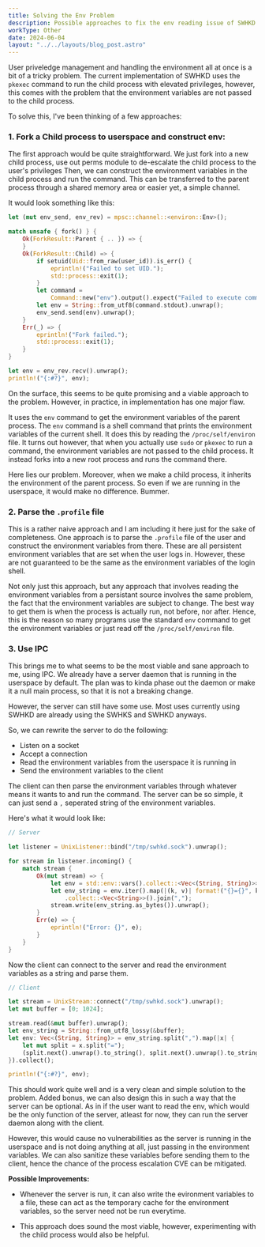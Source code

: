 ```yaml
---
title: Solving the Env Problem
description: Possible approaches to fix the env reading issue of SWHKD
workType: Other
date: 2024-06-04
layout: "../../layouts/blog_post.astro"
---
```


User priveledge management and handling the environment all at once is a bit of a tricky problem.
The current implementation of SWHKD uses the `pkexec` command
to run the child process with elevated privileges, however, this comes with the problem
that the environment variables are not passed to the child process.

To solve this, I've been thinking of a few approaches:

### 1. Fork a Child process to userspace and construct env:

The first approach would be quite straightforward.
We just fork into a new child process, use out perms module to de-escalate the child process to the user's privileges
Then, we can construct the environment variables in the child process and run the command.
This can be transferred to the parent process through a shared memory area or easier yet, a simple
channel.

It would look something like this:

```rust
let (mut env_send, env_rev) = mpsc::channel::<environ::Env>();

match unsafe { fork() } {
    Ok(ForkResult::Parent { .. }) => {
    }
    Ok(ForkResult::Child) => {
        if setuid(Uid::from_raw(user_id)).is_err() {
            eprintln!("Failed to set UID.");
            std::process::exit(1);
        }
        let command =
            Command::new("env").output().expect("Failed to execute command");
        let env = String::from_utf8(command.stdout).unwrap();
        env_send.send(env).unwrap();
    }
    Err(_) => {
        eprintln!("Fork failed.");
        std::process::exit(1);
    }
}

let env = env_rev.recv().unwrap();
println!("{:#?}", env);
```

On the surface, this seems to be quite promising and a viable approach to the problem.
However, in practice, in implementation has one major flaw.

It uses the `env` command to get the environment variables of the parent process.
The `env` command is a shell command that prints the environment variables of the current shell.
It does this by reading the `/proc/self/environ` file.
It turns out however, that when you actually use `sudo` or `pkexec` to run a command, the environment variables are not passed to the child process.
It instead forks into a new root process and runs the command there.

Here lies our problem. Moreover, when we make a child process, it inherits the environment of the parent process.
So even if we are running in the userspace, it would make no difference.
Bummer.
    
### 2. Parse the `.profile` file

This is a rather naive approach and I am including it here just for the sake of completeness. 
One approach is to parse the `.profile` file of the user and construct the environment variables from there.
These are all persistent environment variables that are set when the user logs in.
However, these are not guaranteed to be the same as the environment variables of the login shell.

Not only just this approach, but any approach that involves reading the environment
variables from a persistant source involves the same problem, the fact that the environment
variables are subject to change.
The best way to get them is when the process is actually run, not before, nor after.
Hence, this is the reason so many programs use the standard `env` command to get the environment variables or
just read off the `/proc/self/environ` file.

### 3. Use IPC

This brings me to what seems to be the most viable and sane approach to me, using IPC.
We already have a server daemon that is running in the userspace by default.
The plan was to kinda phase out the daemon or make it a null main process,
so that it is not a breaking change.

However, the server can still have some use.
Most uses currently using SWHKD are already using the SWHKS and SWHKD anyways. 

So, we can rewrite the server to do the following:

- Listen on a socket
- Accept a connection
- Read the environment variables from the userspace it is running in
- Send the environment variables to the client

The client can then parse the environment variables through whatever means it wants to and run the command.
The server can be so simple, it can just send a `,` seperated string of the environment variables.

Here's what it would look like:

```rust
// Server

let listener = UnixListener::bind("/tmp/swhkd.sock").unwrap();

for stream in listener.incoming() {
    match stream {
        Ok(mut stream) => {
            let env = std::env::vars().collect::<Vec<(String, String)>>();
            let env_string = env.iter().map(|(k, v)| format!("{}={}", k, v))
                .collect::<Vec<String>>().join(",");
            stream.write(env_string.as_bytes()).unwrap();
        }
        Err(e) => {
            eprintln!("Error: {}", e);
        }
    }
}
```

Now the client can connect to the server and read the environment variables as
a string and parse them.

```rust
// Client

let stream = UnixStream::connect("/tmp/swhkd.sock").unwrap();
let mut buffer = [0; 1024];

stream.read(&mut buffer).unwrap();
let env_string = String::from_utf8_lossy(&buffer);
let env: Vec<(String, String)> = env_string.split(",").map(|x| {
    let mut split = x.split("=");
    (split.next().unwrap().to_string(), split.next().unwrap().to_string())
}).collect();

println!("{:#?}", env);
```

This should work quite well and is a very clean and simple solution to the problem.
Added bonus, we can also design this in such a way that the server can be optional.
As in if the user want to read the env, which would be the only function of the server,
atleast for now, they can run the server daemon along with the client.

However, this would cause no vulnerabilities as the server is running in the userspace and is not doing anything
at all, just passing in the environment variables.
We can also sanitize these variables before sending them to the client, hence 
the chance of the process escalation CVE can be mitigated.

**Possible Improvements:**

- Whenever the server is run, it can also write the evironment variables to a file, these
can act as the temporary cache for the environment variables, so the server need not
be run everytime.

- This approach does sound the most viable, however, experimenting with the 
child process would also be helpful.
